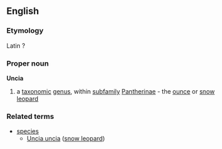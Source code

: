 ==English==
===Etymology===
Latin ?
===Proper noun===
{{wikipedia}}
'''Uncia'''
#a [[taxonomic]] [[genus]], within [[subfamily]] [[Pantherinae]] - the [[ounce]] or [[snow leopard]]
===Related terms===
{{wikispecies}}
*[[species]]
**[[Uncia uncia]] ([[snow leopard]])